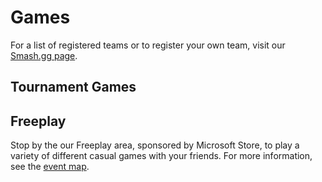 
<FullWidth className="bg-darker top-banner" container>

# <Icon name="list" className="mr-4" /> Games

<Lead>

For a list of registered teams or to register your own team, visit our [Smash.gg page](https://smash.gg/tournament/gamefest-2019).

</Lead>
</FullWidth>
<Space h="1.2rem" />

## Tournament Games

<GameList  />
<Space h="0.5rem" />

## Freeplay

Stop by the our Freeplay area, sponsored by Microsoft Store, to play a variety of different casual games with your friends. For more information, see the [event map](/directions#map).

<Space h="2rem" />
